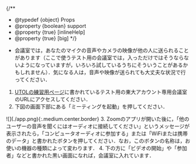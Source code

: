 
{/**
  * @typedef {object} Props
  * @property {boolean} support
  * @property {true} [inlineHelp]
  * @property {true} [big]
  */}

-  会議室では，あなたのマイクの音声やカメラの映像が他の人に送られることがあります（ここで使うテスト用の会議室では，入っただけではそうならないようになっていますが，いろいろ試しているうちにそういうことがあるかもしれません）．気になる人は，音声や映像が送られても大丈夫な状況で行ってください．
1. [UTOLの練習用ページ](https://utol.ecc.u-tokyo.ac.jp/lms/course?idnumber=20197J919010V02)に書かれているテスト用の東大アカウント専用会議室のURLにアクセスしてください．
2. 下図の画面下部にある「ミーティングを起動」を押してください．
<If cond={props.big}>
     ![](./app.png){:.medium.center.border}
   </If>
3. Zoomのアプリが開いた後に，「他のユーザーの音声を聞くにはオーディオに接続してください」というメッセージが表示されたら，「コンピュータオーディオに参加する」または「WiFiまたは携帯のデータ」と書かれたボタンを押してください．なお，このボタンの名称は，お使いの機器の種類によって変わります．
4. 下の方に「ビデオの開始」や「参加者」などと書かれた黒い画面になれば，会議室に入れています．
